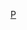 {{asbox
|image=Flag of Papua New Guinea.svg
|category=巴布亞新畿內亞小作品
|subject=與[[巴布亞新畿內亞]]相關的
|name=Template:PapuaNewGuinea-stub
}}<noinclude>
[[Category:大洋洲小作品模板|P]]
</noinclude>